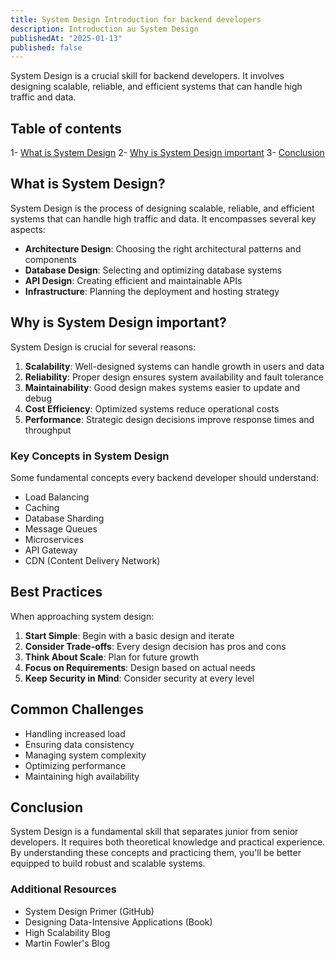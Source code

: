 ```yaml
---
title: System Design Introduction for backend developers
description: Introduction au System Design
publishedAt: "2025-01-13"
published: false
---
```


System Design is a crucial skill for backend developers. It involves designing scalable, reliable, and efficient systems that can handle high traffic and data.

## Table of contents

1- [What is System Design](#what-is-system-design)
2- [Why is System Design important](#why-is-system-design-important)
3- [Conclusion](#conclusion)

## What is System Design?

System Design is the process of designing scalable, reliable, and efficient systems that can handle high traffic and data. It encompasses several key aspects:

- **Architecture Design**: Choosing the right architectural patterns and components
- **Database Design**: Selecting and optimizing database systems
- **API Design**: Creating efficient and maintainable APIs
- **Infrastructure**: Planning the deployment and hosting strategy

## Why is System Design important?

System Design is crucial for several reasons:

1. **Scalability**: Well-designed systems can handle growth in users and data
2. **Reliability**: Proper design ensures system availability and fault tolerance
3. **Maintainability**: Good design makes systems easier to update and debug
4. **Cost Efficiency**: Optimized systems reduce operational costs
5. **Performance**: Strategic design decisions improve response times and throughput

### Key Concepts in System Design

Some fundamental concepts every backend developer should understand:

- Load Balancing
- Caching
- Database Sharding
- Message Queues
- Microservices
- API Gateway
- CDN (Content Delivery Network)

## Best Practices

When approaching system design:

1. **Start Simple**: Begin with a basic design and iterate
2. **Consider Trade-offs**: Every design decision has pros and cons
3. **Think About Scale**: Plan for future growth
4. **Focus on Requirements**: Design based on actual needs
5. **Keep Security in Mind**: Consider security at every level

## Common Challenges

- Handling increased load
- Ensuring data consistency
- Managing system complexity
- Optimizing performance
- Maintaining high availability

## Conclusion

System Design is a fundamental skill that separates junior from senior developers. It requires both theoretical knowledge and practical experience. By understanding these concepts and practicing them, you'll be better equipped to build robust and scalable systems.

### Additional Resources

- System Design Primer (GitHub)
- Designing Data-Intensive Applications (Book)
- High Scalability Blog
- Martin Fowler's Blog
